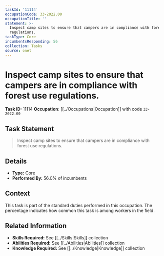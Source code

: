 ```yaml
---
taskId: '11114'
occupationCode: 33-2022.00
occupationTitle: ''
statement: >-
  Inspect camp sites to ensure that campers are in compliance with forest use
  regulations.
taskType: Core
incumbentsResponding: 56
collection: Tasks
source: onet
---
```

# Inspect camp sites to ensure that campers are in compliance with forest use regulations.

**Task ID:** 11114
**Occupation:** [[../Occupations|Occupation]] with code `33-2022.00`

## Task Statement

> Inspect camp sites to ensure that campers are in compliance with forest use regulations.

## Details

- **Type:** Core
- **Performed By:** 56.0% of incumbents

## Context

This task is part of the standard duties performed in this occupation. The percentage indicates how common this task is among workers in the field.

## Related Information

- **Skills Required:** See [[../Skills|Skills]] collection
- **Abilities Required:** See [[../Abilities|Abilities]] collection
- **Knowledge Required:** See [[../Knowledge|Knowledge]] collection
